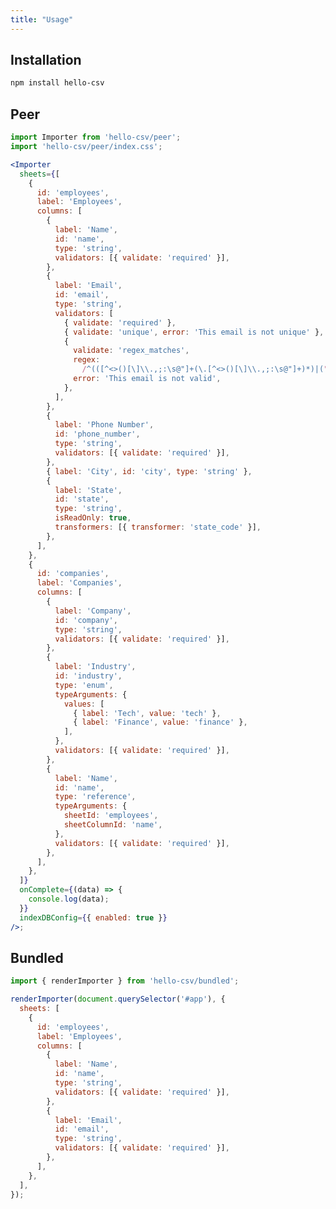 ```yaml
---
title: "Usage"
---
```


## Installation

```bash
npm install hello-csv
```

## Peer

```jsx
import Importer from 'hello-csv/peer';
import 'hello-csv/peer/index.css';

<Importer
  sheets={[
    {
      id: 'employees',
      label: 'Employees',
      columns: [
        {
          label: 'Name',
          id: 'name',
          type: 'string',
          validators: [{ validate: 'required' }],
        },
        {
          label: 'Email',
          id: 'email',
          type: 'string',
          validators: [
            { validate: 'required' },
            { validate: 'unique', error: 'This email is not unique' },
            {
              validate: 'regex_matches',
              regex:
                /^(([^<>()[\]\\.,;:\s@"]+(\.[^<>()[\]\\.,;:\s@"]+)*)|(".+"))@((\[[0-9]{1,3}\.[0-9]{1,3}\.[0-9]{1,3}\.[0-9]{1,3}\])|(([a-zA-Z\-0-9]+\.)+[a-zA-Z]{2,}))$/,
              error: 'This email is not valid',
            },
          ],
        },
        {
          label: 'Phone Number',
          id: 'phone_number',
          type: 'string',
          validators: [{ validate: 'required' }],
        },
        { label: 'City', id: 'city', type: 'string' },
        {
          label: 'State',
          id: 'state',
          type: 'string',
          isReadOnly: true,
          transformers: [{ transformer: 'state_code' }],
        },
      ],
    },
    {
      id: 'companies',
      label: 'Companies',
      columns: [
        {
          label: 'Company',
          id: 'company',
          type: 'string',
          validators: [{ validate: 'required' }],
        },
        {
          label: 'Industry',
          id: 'industry',
          type: 'enum',
          typeArguments: {
            values: [
              { label: 'Tech', value: 'tech' },
              { label: 'Finance', value: 'finance' },
            ],
          },
          validators: [{ validate: 'required' }],
        },
        {
          label: 'Name',
          id: 'name',
          type: 'reference',
          typeArguments: {
            sheetId: 'employees',
            sheetColumnId: 'name',
          },
          validators: [{ validate: 'required' }],
        },
      ],
    },
  ]}
  onComplete={(data) => {
    console.log(data);
  }}
  indexDBConfig={{ enabled: true }}
/>;
```

## Bundled

```jsx
import { renderImporter } from 'hello-csv/bundled';

renderImporter(document.querySelector('#app'), {
  sheets: [
    {
      id: 'employees',
      label: 'Employees',
      columns: [
        {
          label: 'Name',
          id: 'name',
          type: 'string',
          validators: [{ validate: 'required' }],
        },
        {
          label: 'Email',
          id: 'email',
          type: 'string',
          validators: [{ validate: 'required' }],
        },
      ],
    },
  ],
});
```